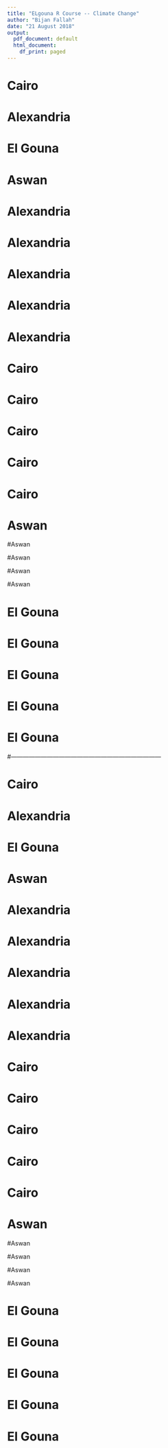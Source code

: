 ```yaml
---
title: "ELgouna R Course -- Climate Change"
author: "Bijan Fallah"
date: "21 August 2018"
output:
  pdf_document: default
  html_document:
    df_print: paged
---
```


\section{RCP 4.5}

# Cairo 
\frame{\includegraphics{rcp45_plots/Cairo_Trends_yearmean_RCP45_TP.pdf}}
\newpage

# Alexandria
\frame{\includegraphics{rcp45_plots/Alexandria_Trends_yearmean_RCP45_TP.pdf}}
\newpage

# El Gouna
\frame{\includegraphics{rcp45_plots/El Gouna_Trends_yearmean_RCP45_TP.pdf}}
\newpage

# Aswan
\frame{\includegraphics{rcp45_plots/Aswan_Trends_yearmean_RCP45_TP.pdf}}
\newpage





\frame{\includegraphics{rcp45_plots/JJA_daymax_hist_RCP45.pdf}}
\newpage
\frame{\includegraphics{rcp45_plots/DJF_daymax_hist_RCP45.pdf}}
\newpage
\frame{\includegraphics{rcp45_plots/JJA_daymin_hist_RCP45.pdf}}
\newpage
\frame{\includegraphics{rcp45_plots/DJF_daymin_hist_RCP45.pdf}}
\newpage

\frame{\includegraphics{rcp45_plots/Tropical_Nights_RCP45.pdf}}
\newpage
\frame{\includegraphics{rcp45_plots/Summer_days_RCP45.pdf}}
\newpage

# Alexandria
\frame{\includegraphics{rcp45_plots/Alexandria_Trends_JJA_daymax_RCP45.pdf}}
\newpage

# Alexandria
\frame{\includegraphics{rcp45_plots/Alexandria_Trends_DJF_daymax_RCP45.pdf}}
\newpage

# Alexandria
\frame{\includegraphics{rcp45_plots/Alexandria_Trends_JJA_daymin_RCP45.pdf}}
\newpage

# Alexandria
\frame{\includegraphics{rcp45_plots/Alexandria_Trends_DJF_daymin_RCP45.pdf}}
\newpage

# Alexandria
\frame{\includegraphics{rcp45_plots/Alexandria_Trends_yearmean_RCP45.pdf}}
\newpage

# Cairo
\frame{\includegraphics{rcp45_plots/Cairo_Trends_JJA_daymax_RCP45.pdf}}
\newpage

# Cairo
\frame{\includegraphics{rcp45_plots/Cairo_Trends_DJF_daymax_RCP45.pdf}}
\newpage

# Cairo
\frame{\includegraphics{rcp45_plots/Cairo_Trends_JJA_daymin_RCP45.pdf}}
\newpage

# Cairo
\frame{\includegraphics{rcp45_plots/Cairo_Trends_DJF_daymin_RCP45.pdf}}
\newpage

# Cairo 
\frame{\includegraphics{rcp45_plots/Cairo_Trends_yearmean_RCP45.pdf}}
\newpage
 
# Aswan
\frame{\includegraphics{rcp45_plots/Aswan_Trends_JJA_daymax_RCP45.pdf}}
\newpage

#Aswan
\frame{\includegraphics{rcp45_plots/Aswan_Trends_DJF_daymax_RCP45.pdf}}
\newpage

#Aswan
\frame{\includegraphics{rcp45_plots/Aswan_Trends_JJA_daymin_RCP45.pdf}}
\newpage

#Aswan
\frame{\includegraphics{rcp45_plots/Aswan_Trends_DJF_daymin_RCP45.pdf}}
\newpage

#Aswan
\frame{\includegraphics{rcp45_plots/Aswan_Trends_yearmean_RCP45.pdf}}
\newpage 

# El Gouna
\frame{\includegraphics{rcp45_plots/El Gouna_Trends_JJA_daymax_RCP45.pdf}}
\newpage

# El Gouna
\frame{\includegraphics{rcp45_plots/El Gouna_Trends_DJF_daymax_RCP45.pdf}}
\newpage

# El Gouna
\frame{\includegraphics{rcp45_plots/El Gouna_Trends_JJA_daymin_RCP45.pdf}}
\newpage

# El Gouna
\frame{\includegraphics{rcp45_plots/El Gouna_Trends_DJF_daymin_RCP45.pdf}}
\newpage

# El Gouna
\frame{\includegraphics{rcp45_plots/El Gouna_Trends_yearmean_RCP45.pdf}}
\newpage

\section{RCP 8.5}
#---------------------------------------------------------------------------

# Cairo 
\frame{\includegraphics{rcp85_plots/Cairo_Trends_yearmean_RCP85_TP.pdf}}
\newpage

# Alexandria
\frame{\includegraphics{rcp85_plots/Alexandria_Trends_yearmean_RCP85_TP.pdf}}
\newpage

# El Gouna
\frame{\includegraphics{rcp85_plots/El Gouna_Trends_yearmean_RCP85_TP.pdf}}
\newpage

# Aswan
\frame{\includegraphics{rcp85_plots/Aswan_Trends_yearmean_RCP85_TP.pdf}}
\newpage




\frame{\includegraphics{rcp85_plots/JJA_daymax_hist_RCP85.pdf}}
\newpage
\frame{\includegraphics{rcp85_plots/DJF_daymax_hist_RCP85.pdf}}
\newpage
\frame{\includegraphics{rcp85_plots/JJA_daymin_hist_RCP85.pdf}}
\newpage
\frame{\includegraphics{rcp85_plots/DJF_daymin_hist_RCP85.pdf}}
\newpage

\frame{\includegraphics{rcp85_plots/Tropical_Nights_RCP85.pdf}}
\newpage
\frame{\includegraphics{rcp85_plots/Summer_days_RCP85.pdf}}
\newpage

# Alexandria
\frame{\includegraphics{rcp85_plots/Alexandria_Trends_JJA_daymax_RCP85.pdf}}
\newpage

# Alexandria
\frame{\includegraphics{rcp85_plots/Alexandria_Trends_DJF_daymax_RCP85.pdf}}
\newpage

# Alexandria
\frame{\includegraphics{rcp85_plots/Alexandria_Trends_JJA_daymin_RCP85.pdf}}
\newpage

# Alexandria
\frame{\includegraphics{rcp85_plots/Alexandria_Trends_DJF_daymin_RCP85.pdf}}
\newpage

# Alexandria
\frame{\includegraphics{rcp85_plots/Alexandria_Trends_yearmean_RCP85.pdf}}
\newpage

# Cairo
\frame{\includegraphics{rcp85_plots/Cairo_Trends_JJA_daymax_RCP85.pdf}}
\newpage

# Cairo
\frame{\includegraphics{rcp85_plots/Cairo_Trends_DJF_daymax_RCP85.pdf}}
\newpage

# Cairo
\frame{\includegraphics{rcp85_plots/Cairo_Trends_JJA_daymin_RCP85.pdf}}
\newpage

# Cairo
\frame{\includegraphics{rcp85_plots/Cairo_Trends_DJF_daymin_RCP85.pdf}}
\newpage

# Cairo 
\frame{\includegraphics{rcp85_plots/Cairo_Trends_yearmean_RCP85.pdf}}
\newpage
 
# Aswan
\frame{\includegraphics{rcp85_plots/Aswan_Trends_JJA_daymax_RCP85.pdf}}
\newpage

#Aswan
\frame{\includegraphics{rcp85_plots/Aswan_Trends_DJF_daymax_RCP85.pdf}}
\newpage

#Aswan
\frame{\includegraphics{rcp85_plots/Aswan_Trends_JJA_daymin_RCP85.pdf}}
\newpage

#Aswan
\frame{\includegraphics{rcp85_plots/Aswan_Trends_DJF_daymin_RCP85.pdf}}
\newpage

#Aswan
\frame{\includegraphics{rcp85_plots/Aswan_Trends_yearmean_RCP85.pdf}}
\newpage 

# El Gouna
\frame{\includegraphics{rcp85_plots/El Gouna_Trends_JJA_daymax_RCP85.pdf}}
\newpage

# El Gouna
\frame{\includegraphics{rcp85_plots/El Gouna_Trends_DJF_daymax_RCP85.pdf}}
\newpage

# El Gouna
\frame{\includegraphics{rcp85_plots/El Gouna_Trends_JJA_daymin_RCP85.pdf}}
\newpage

# El Gouna
\frame{\includegraphics{rcp85_plots/El Gouna_Trends_DJF_daymin_RCP85.pdf}}
\newpage

# El Gouna
\frame{\includegraphics{rcp85_plots/El Gouna_Trends_yearmean_RCP85.pdf}}
\newpage

